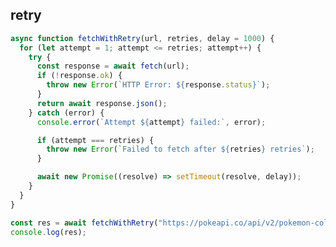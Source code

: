 
## retry

```js
async function fetchWithRetry(url, retries, delay = 1000) {
  for (let attempt = 1; attempt <= retries; attempt++) {
    try {
      const response = await fetch(url);
      if (!response.ok) {
        throw new Error(`HTTP Error: ${response.status}`);
      }
      return await response.json();
    } catch (error) {
      console.error(`Attempt ${attempt} failed:`, error);

      if (attempt === retries) {
        throw new Error(`Failed to fetch after ${retries} retries`);
      }

      await new Promise((resolve) => setTimeout(resolve, delay));
    }
  }
}

const res = await fetchWithRetry("https://pokeapi.co/api/v2/pokemon-color", 3);
console.log(res);
```

